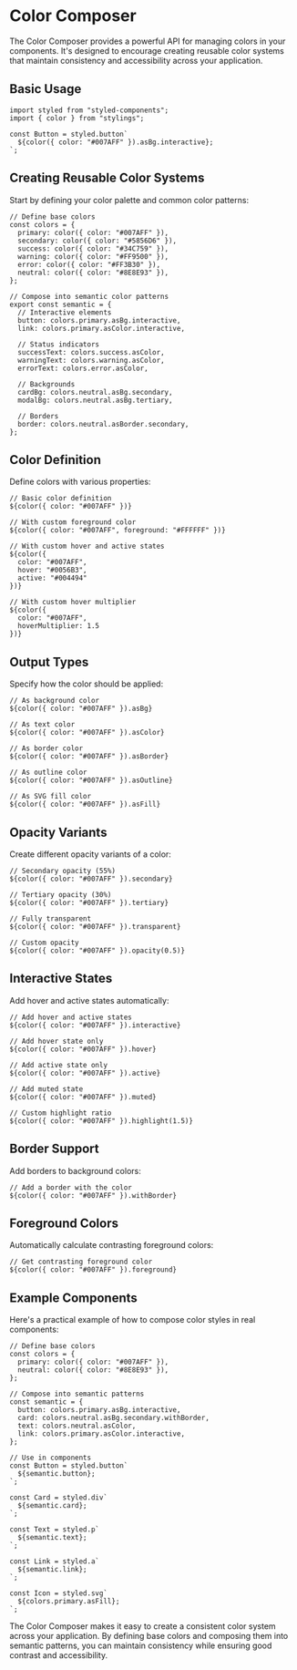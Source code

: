 # Color Composer

The Color Composer provides a powerful API for managing colors in your components. It's designed to encourage creating reusable color systems that maintain consistency and accessibility across your application.

## Basic Usage

```tsx
import styled from "styled-components";
import { color } from "stylings";

const Button = styled.button`
  ${color({ color: "#007AFF" }).asBg.interactive};
`;
```

## Creating Reusable Color Systems

Start by defining your color palette and common color patterns:

```tsx
// Define base colors
const colors = {
  primary: color({ color: "#007AFF" }),
  secondary: color({ color: "#5856D6" }),
  success: color({ color: "#34C759" }),
  warning: color({ color: "#FF9500" }),
  error: color({ color: "#FF3B30" }),
  neutral: color({ color: "#8E8E93" }),
};

// Compose into semantic color patterns
export const semantic = {
  // Interactive elements
  button: colors.primary.asBg.interactive,
  link: colors.primary.asColor.interactive,
  
  // Status indicators
  successText: colors.success.asColor,
  warningText: colors.warning.asColor,
  errorText: colors.error.asColor,
  
  // Backgrounds
  cardBg: colors.neutral.asBg.secondary,
  modalBg: colors.neutral.asBg.tertiary,
  
  // Borders
  border: colors.neutral.asBorder.secondary,
};
```

## Color Definition

Define colors with various properties:

```tsx
// Basic color definition
${color({ color: "#007AFF" })}

// With custom foreground color
${color({ color: "#007AFF", foreground: "#FFFFFF" })}

// With custom hover and active states
${color({ 
  color: "#007AFF",
  hover: "#0056B3",
  active: "#004494"
})}

// With custom hover multiplier
${color({ 
  color: "#007AFF",
  hoverMultiplier: 1.5
})}
```

## Output Types

Specify how the color should be applied:

```tsx
// As background color
${color({ color: "#007AFF" }).asBg}

// As text color
${color({ color: "#007AFF" }).asColor}

// As border color
${color({ color: "#007AFF" }).asBorder}

// As outline color
${color({ color: "#007AFF" }).asOutline}

// As SVG fill color
${color({ color: "#007AFF" }).asFill}
```

## Opacity Variants

Create different opacity variants of a color:

```tsx
// Secondary opacity (55%)
${color({ color: "#007AFF" }).secondary}

// Tertiary opacity (30%)
${color({ color: "#007AFF" }).tertiary}

// Fully transparent
${color({ color: "#007AFF" }).transparent}

// Custom opacity
${color({ color: "#007AFF" }).opacity(0.5)}
```

## Interactive States

Add hover and active states automatically:

```tsx
// Add hover and active states
${color({ color: "#007AFF" }).interactive}

// Add hover state only
${color({ color: "#007AFF" }).hover}

// Add active state only
${color({ color: "#007AFF" }).active}

// Add muted state
${color({ color: "#007AFF" }).muted}

// Custom highlight ratio
${color({ color: "#007AFF" }).highlight(1.5)}
```

## Border Support

Add borders to background colors:

```tsx
// Add a border with the color
${color({ color: "#007AFF" }).withBorder}
```

## Foreground Colors

Automatically calculate contrasting foreground colors:

```tsx
// Get contrasting foreground color
${color({ color: "#007AFF" }).foreground}
```

## Example Components

Here's a practical example of how to compose color styles in real components:

```tsx
// Define base colors
const colors = {
  primary: color({ color: "#007AFF" }),
  neutral: color({ color: "#8E8E93" }),
};

// Compose into semantic patterns
const semantic = {
  button: colors.primary.asBg.interactive,
  card: colors.neutral.asBg.secondary.withBorder,
  text: colors.neutral.asColor,
  link: colors.primary.asColor.interactive,
};

// Use in components
const Button = styled.button`
  ${semantic.button};
`;

const Card = styled.div`
  ${semantic.card};
`;

const Text = styled.p`
  ${semantic.text};
`;

const Link = styled.a`
  ${semantic.link};
`;

const Icon = styled.svg`
  ${colors.primary.asFill};
`;
```

The Color Composer makes it easy to create a consistent color system across your application. By defining base colors and composing them into semantic patterns, you can maintain consistency while ensuring good contrast and accessibility.
